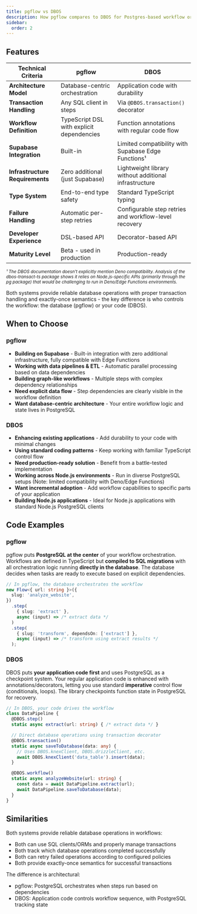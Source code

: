 ```yaml
---
title: pgflow vs DBOS
description: How pgflow compares to DBOS for Postgres-based workflow orchestration
sidebar:
  order: 2
---
```


## Features

| Technical Criteria | pgflow | DBOS |
|-----------------|--------|------|
| **Architecture Model** | Database-centric orchestration | Application code with durability |
| **Transaction Handling** | Any SQL client in steps | Via `@DBOS.transaction()` decorator |
| **Workflow Definition** | TypeScript DSL with explicit dependencies | Function annotations with regular code flow |
| **Supabase Integration** | Built-in | Limited compatibility with Supabase Edge Functions¹ |
| **Infrastructure Requirements** | Zero additional (just Supabase) | Lightweight library without additional infrastructure |
| **Type System** | End-to-end type safety | Standard TypeScript typing |
| **Failure Handling** | Automatic per-step retries | Configurable step retries and workflow-level recovery |
| **Developer Experience** | DSL-based API | Decorator-based API |
| **Maturity Level** | Beta - used in production | Production-ready |

<small>*¹ The DBOS documentation doesn't explicitly mention Deno compatibility. Analysis of the dbos-transact-ts package shows it relies on Node.js-specific APIs (primarily through the pg package) that would be challenging to run in Deno/Edge Functions environments.*</small>

Both systems provide reliable database operations with proper transaction handling and exactly-once semantics - the key difference is who controls the workflow: the database (pgflow) or your code (DBOS).

## When to Choose

### pgflow
- **Building on Supabase** - Built-in integration with zero additional infrastructure, fully compatible with Edge Functions
- **Working with data pipelines & ETL** - Automatic parallel processing based on data dependencies
- **Building graph-like workflows** - Multiple steps with complex dependency relationships
- **Need explicit data flow** - Step dependencies are clearly visible in the workflow definition
- **Want database-centric architecture** - Your entire workflow logic and state lives in PostgreSQL

### DBOS
- **Enhancing existing applications** - Add durability to your code with minimal changes
- **Using standard coding patterns** - Keep working with familiar TypeScript control flow
- **Need production-ready solution** - Benefit from a battle-tested implementation
- **Working across Node.js environments** - Run in diverse PostgreSQL setups (Note: limited compatibility with Deno/Edge Functions)
- **Want incremental adoption** - Add workflow capabilities to specific parts of your application
- **Building Node.js applications** - Ideal for Node.js applications with standard Node.js PostgreSQL clients

## Code Examples

### pgflow

pgflow puts **PostgreSQL at the center** of your workflow orchestration. Workflows are defined in TypeScript but **compiled to SQL migrations** with all orchestration logic running **directly in the database**. The database decides when tasks are ready to execute based on explicit dependencies.

```typescript
// In pgflow, the database orchestrates the workflow
new Flow<{ url: string }>({
  slug: 'analyze_website',
})
  .step(
    { slug: 'extract' },
    async (input) => /* extract data */
  )
  .step(
    { slug: 'transform', dependsOn: ['extract'] },
    async (input) => /* transform using extract results */
  );
```

### DBOS

DBOS puts **your application code first** and uses PostgreSQL as a checkpoint system. Your regular application code is enhanced with annotations/decorators, letting you use standard **imperative** control flow (conditionals, loops). The library checkpoints function state in PostgreSQL for recovery.

```typescript
// In DBOS, your code drives the workflow
class DataPipeline {
  @DBOS.step()
  static async extract(url: string) { /* extract data */ }

  // Direct database operations using transaction decorator
  @DBOS.transaction()
  static async saveToDatabase(data: any) {
    // Uses DBOS.knexClient, DBOS.drizzleClient, etc.
    await DBOS.knexClient('data_table').insert(data);
  }

  @DBOS.workflow()
  static async analyzeWebsite(url: string) {
    const data = await DataPipeline.extract(url);
    await DataPipeline.saveToDatabase(data);
  }
}
```

## Similarities

Both systems provide reliable database operations in workflows:

- Both can use SQL clients/ORMs and properly manage transactions
- Both track which database operations completed successfully
- Both can retry failed operations according to configured policies
- Both provide exactly-once semantics for successful transactions

The difference is architectural:
- pgflow: PostgreSQL orchestrates when steps run based on dependencies
- DBOS: Application code controls workflow sequence, with PostgreSQL tracking state
